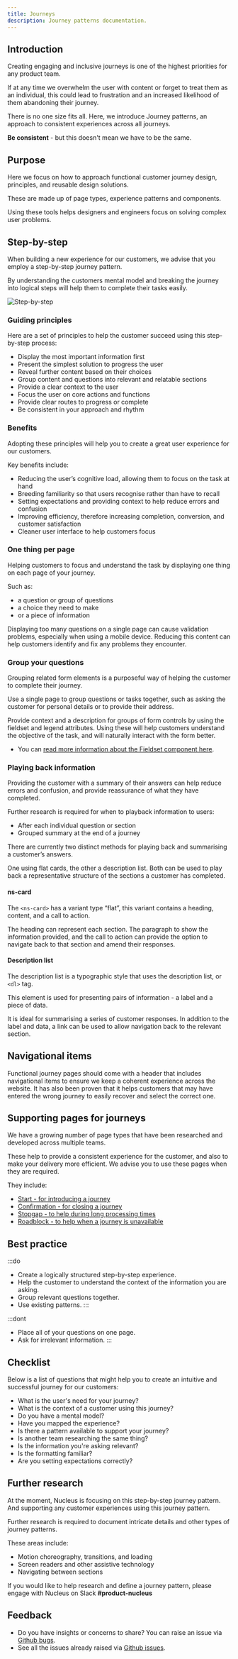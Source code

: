 ```yaml
---
title: Journeys
description: Journey patterns documentation.
---
```




## Introduction

Creating engaging and inclusive journeys is one of the highest priorities for any product team.

If at any time we overwhelm the user with content or forget to treat them as an individual, this could lead to frustration and an increased likelihood of them abandoning their journey.

There is no one size fits all. Here, we introduce Journey patterns, an approach to consistent experiences across all journeys.

**Be consistent** - but this doesn't mean we have to be the same.

## Purpose

Here we focus on how to approach functional customer journey design, principles, and reusable design solutions.

These are made up of page types, experience patterns and components.

Using these tools helps designers and engineers focus on solving complex user problems.

## Step-by-step

When building a new experience for our customers, we advise that you employ a step-by-step journey pattern.

By understanding the customers mental model and breaking the journey into logical steps will help them to complete their tasks easily.

![Step-by-step](@assets/patterns/journeys/step-by-step.webp)

### Guiding principles

Here are a set of principles to help the customer succeed using this step-by-step process:

- Display the most important information first
- Present the simplest solution to progress the user
- Reveal further content based on their choices
- Group content and questions into relevant and relatable sections
- Provide a clear context to the user
- Focus the user on core actions and functions
- Provide clear routes to progress or complete
- Be consistent in your approach and rhythm

### Benefits 

Adopting these principles will help you to create a great user experience for our customers.

Key benefits include:

- Reducing the user’s cognitive load, allowing them to focus on the task at hand
- Breeding familiarity so that users recognise rather than have to recall
- Setting expectations and providing context to help reduce errors and confusion
- Improving efficiency, therefore increasing completion, conversion, and customer satisfaction
- Cleaner user interface to help customers focus

### One thing per page

Helping customers to focus and understand the task by displaying one thing on each page of your journey.

Such as:

- a question or group of questions
- a choice they need to make
- or a piece of information

Displaying too many questions on a single page can cause validation problems, especially when using a mobile device. Reducing this content can help customers identify and fix any problems they encounter.

### Group your questions

Grouping related form elements is a purposeful way of helping the customer to complete their journey.

Use a single page to group questions or tasks together, such as asking the customer for personal details or to provide their address.

Provide context and a description for groups of form controls by using the fieldset and legend attributes. Using these will help customers understand the objective of the task, and will naturally interact with the form better.

- You can [read more information about the Fieldset component here](components/ns-fieldset).

### Playing back information

Providing the customer with a summary of their answers can help reduce errors and confusion, and provide reassurance of what they have completed.

Further research is required for when to playback information to users:

- After each individual question or section
- Grouped summary at the end of a journey

There are currently two distinct methods for playing back and summarising a customer’s answers.

One using flat cards, the other a description list. Both can be used to play back a representative structure of the sections a customer has completed.

<ExampleViewer>
  <ExampleStandard slot="template" />
</ExampleViewer>

#### ns-card

The `<ns-card>` has a variant type “flat”, this variant contains a heading, content, and a call to action.

The heading can represent each section. The paragraph to show the information provided, and the call to action can provide the option to navigate back to that section and amend their responses.

#### Description list

The description list is a typographic style that uses the description list, or `<dl>` tag.

This element is used for presenting pairs of information - a label and a piece of data.

It is ideal for summarising a series of customer responses. In addition to the label and data, a link can be used to allow navigation back to the relevant section.

## Navigational items

Functional journey pages should come with a header that includes navigational items to ensure we keep a coherent experience across the website. It has also been proven that it helps customers that may have entered the wrong journey to easily recover and select the correct one.

## Supporting pages for journeys

We have a growing number of page types that have been researched and developed across multiple teams.

These help to provide a consistent experience for the customer, and also to make your delivery more efficient. We advise you to use these pages when they are required.

They include:

- [Start - for introducing a journey](page-types/start)
- [Confirmation - for closing a journey](page-types/confirmation)
- [Stopgap - to help during long processing times](page-types/stopgap)
- [Roadblock - to help when a journey is unavailable](page-types/roadblock)

## Best practice

:::do
- Create a logically structured step-by-step experience.
- Help the customer to understand the context of the information you are asking.
- Group relevant questions together.
- Use existing patterns.
:::

:::dont
- Place all of your questions on one page.
- Ask for irrelevant information.
:::

## Checklist

Below is a list of questions that might help you to create an intuitive and successful journey for our customers:

- What is the user's need for your journey?
- What is the context of a customer using this journey?
- Do you have a mental model?
- Have you mapped the experience?
- Is there a pattern available to support your journey?
- Is another team researching the same thing?
- Is the information you're asking relevant?
- Is the formatting familiar?
- Are you setting expectations correctly?

## Further research

At the moment, Nucleus is focusing on this step-by-step journey pattern. And supporting any customer experiences using this journey pattern.

Further research is required to document intricate details and other types of journey patterns.

These areas include:

- Motion choreography, transitions, and loading
- Screen readers and other assistive technology
- Navigating between sections

If you would like to help research and define a journey pattern, please engage with Nucleus on Slack **#product-nucleus**

## Feedback

* Do you have insights or concerns to share? You can raise an issue via [Github bugs](https://github.com/ConnectedHomes/nucleus/issues/new?assignees=&labels=Bug&template=a--bug-report.md&title=[bug]%20[patterns-journeys]).
* See all the issues already raised via [Github issues](https://github.com/connectedHomes/nucleus/issues?utf8=%E2%9C%93&q=is%3Aopen+is%3Aissue+label%3ABug+[patterns-journeys]).

